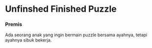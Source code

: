 # Unfinshed Finished Puzzle

### Premis

Ada seorang anak yang ingin bermain puzzle bersama ayahnya, tetapi ayahnya sibuk bekerja.
